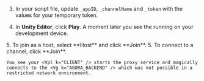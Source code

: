 <PlatformWrapper platform="unity">

3. In your script file, update `_appID`, `_channelName` and `_token` with the values for your temporary token.

4. In **Unity Editor**, click **Play**. A moment later you see the <Vpl k="CLIENT" /> running on your development device.

<ProductWrapper product="interactive-live-streaming">
5. To join as a host, select **Host** and click **Join**.
</ProductWrapper>

<ProductWrapper notAllowed="interactive-live-streaming">
5. To connect to a channel, click **Join**.
</ProductWrapper>

    You see your <Vpl k="CLIENT" /> starts the proxy service and magically connects to the <Vg k="AGORA_BACKEND" /> which was not possible in a restricted network environment. 

</PlatformWrapper>